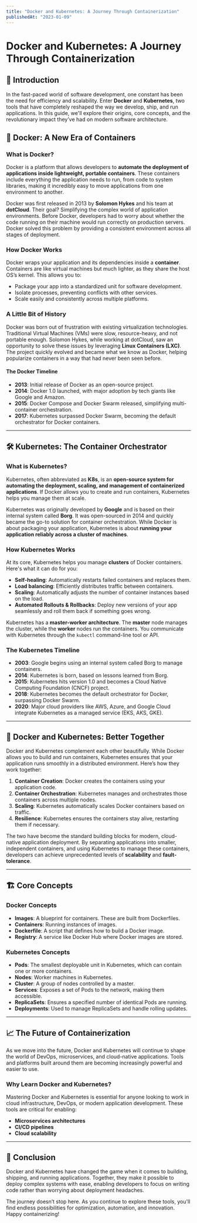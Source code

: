 ```yaml
---
title: "Docker and Kubernetes: A Journey Through Containerization"
publishedAt: "2023-01-09"
---
```


# Docker and Kubernetes: A Journey Through Containerization

## 🚀 Introduction

In the fast-paced world of software development, one constant has been the need for efficiency and scalability. Enter **Docker** and **Kubernetes**, two tools that have completely reshaped the way we develop, ship, and run applications. In this guide, we'll explore their origins, core concepts, and the revolutionary impact they’ve had on modern software architecture.

## 🐳 Docker: A New Era of Containers

### What is Docker?

Docker is a platform that allows developers to **automate the deployment of applications inside lightweight, portable containers**. These containers include everything the application needs to run, from code to system libraries, making it incredibly easy to move applications from one environment to another.

Docker was first released in 2013 by **Solomon Hykes** and his team at **dotCloud**. Their goal? Simplifying the complex world of application environments. Before Docker, developers had to worry about whether the code running on their machine would run correctly on production servers. Docker solved this problem by providing a consistent environment across all stages of deployment.

### How Docker Works

Docker wraps your application and its dependencies inside a **container**. Containers are like virtual machines but much lighter, as they share the host OS’s kernel. This allows you to:

- Package your app into a standardized unit for software development.
- Isolate processes, preventing conflicts with other services.
- Scale easily and consistently across multiple platforms.

### A Little Bit of History

Docker was born out of frustration with existing virtualization technologies. Traditional Virtual Machines (VMs) were slow, resource-heavy, and not portable enough. Solomon Hykes, while working at dotCloud, saw an opportunity to solve these issues by leveraging **Linux Containers (LXC)**. The project quickly evolved and became what we know as Docker, helping popularize containers in a way that had never been seen before.

#### The Docker Timeline

- **2013**: Initial release of Docker as an open-source project.
- **2014**: Docker 1.0 launched, with major adoption by tech giants like Google and Amazon.
- **2015**: Docker Compose and Docker Swarm released, simplifying multi-container orchestration.
- **2017**: Kubernetes surpassed Docker Swarm, becoming the default orchestrator for Docker containers.

---

## 🛠️ Kubernetes: The Container Orchestrator

### What is Kubernetes?

Kubernetes, often abbreviated as **K8s**, is an **open-source system for automating the deployment, scaling, and management of containerized applications**. If Docker allows you to create and run containers, Kubernetes helps you manage them at scale.

Kubernetes was originally developed by **Google** and is based on their internal system called **Borg**. It was open-sourced in 2014 and quickly became the go-to solution for container orchestration. While Docker is about packaging your application, Kubernetes is about **running your application reliably across a cluster of machines**.

### How Kubernetes Works

At its core, Kubernetes helps you manage **clusters** of Docker containers. Here's what it can do for you:

- **Self-healing**: Automatically restarts failed containers and replaces them.
- **Load balancing**: Efficiently distributes traffic between containers.
- **Scaling**: Automatically adjusts the number of container instances based on the load.
- **Automated Rollouts & Rollbacks**: Deploy new versions of your app seamlessly and roll them back if something goes wrong.

Kubernetes has a **master-worker architecture**. The **master** node manages the cluster, while the **worker** nodes run the containers. You communicate with Kubernetes through the `kubectl` command-line tool or API.

### The Kubernetes Timeline

- **2003**: Google begins using an internal system called Borg to manage containers.
- **2014**: Kubernetes is born, based on lessons learned from Borg.
- **2015**: Kubernetes hits version 1.0 and becomes a Cloud Native Computing Foundation (CNCF) project.
- **2018**: Kubernetes becomes the default orchestrator for Docker, surpassing Docker Swarm.
- **2020**: Major cloud providers like AWS, Azure, and Google Cloud integrate Kubernetes as a managed service (EKS, AKS, GKE).

---

## 🧩 Docker and Kubernetes: Better Together

Docker and Kubernetes complement each other beautifully. While Docker allows you to build and run containers, Kubernetes ensures that your application runs smoothly in a distributed environment. Here’s how they work together:

1. **Container Creation**: Docker creates the containers using your application code.
2. **Container Orchestration**: Kubernetes manages and orchestrates those containers across multiple nodes.
3. **Scaling**: Kubernetes automatically scales Docker containers based on traffic.
4. **Resilience**: Kubernetes ensures the containers stay alive, restarting them if necessary.

The two have become the standard building blocks for modern, cloud-native application deployment. By separating applications into smaller, independent containers, and using Kubernetes to manage these containers, developers can achieve unprecedented levels of **scalability** and **fault-tolerance**.

---

## 🏗️ Core Concepts

### Docker Concepts

- **Images**: A blueprint for containers. These are built from Dockerfiles.
- **Containers**: Running instances of images.
- **Dockerfile**: A script that defines how to build a Docker image.
- **Registry**: A service like Docker Hub where Docker images are stored.

### Kubernetes Concepts

- **Pods**: The smallest deployable unit in Kubernetes, which can contain one or more containers.
- **Nodes**: Worker machines in Kubernetes.
- **Cluster**: A group of nodes controlled by a master.
- **Services**: Exposes a set of Pods to the network, making them accessible.
- **ReplicaSets**: Ensures a specified number of identical Pods are running.
- **Deployments**: Used to manage ReplicaSets and handle rolling updates.

---

## 📈 The Future of Containerization

As we move into the future, Docker and Kubernetes will continue to shape the world of DevOps, microservices, and cloud-native applications. Tools and platforms built around them are becoming increasingly powerful and easier to use.

### Why Learn Docker and Kubernetes?

Mastering Docker and Kubernetes is essential for anyone looking to work in cloud infrastructure, DevOps, or modern application development. These tools are critical for enabling:

- **Microservices architectures**
- **CI/CD pipelines**
- **Cloud scalability**

---

## 🤔 Conclusion

Docker and Kubernetes have changed the game when it comes to building, shipping, and running applications. Together, they make it possible to deploy complex systems with ease, enabling developers to focus on writing code rather than worrying about deployment headaches.

The journey doesn’t stop here. As you continue to explore these tools, you'll find endless possibilities for optimization, automation, and innovation. Happy containerizing!
